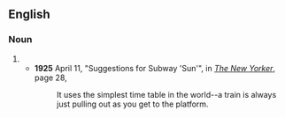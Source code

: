 ==English==
===Noun===
{{en-noun|s}}
#{{alternative spelling of|[[timetable]]}}
#*'''1925''' April 11, "Suggestions for Subway 'Sun'", in ''[[w:The New Yorker|The New Yorker]]'', page 28,<!--confirmed on microfilm-->
#*:It uses the simplest time table in the world--a train is always just pulling out as you get to the platform.